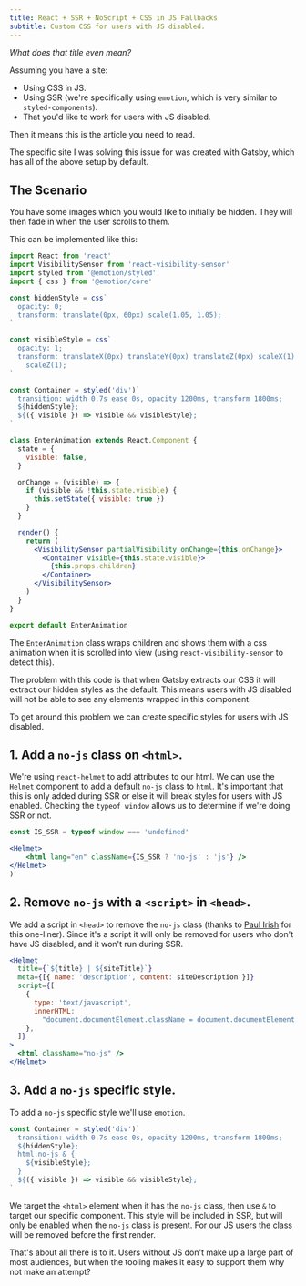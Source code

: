 ```yaml
---
title: React + SSR + NoScript + CSS in JS Fallbacks
subtitle: Custom CSS for users with JS disabled.
---
```


_What does that title even mean?_

Assuming you have a site:

- Using CSS in JS.
- Using SSR (we're specifically using `emotion`, which is very similar to `styled-components`).
- That you'd like to work for users with JS disabled.

Then it means this is the article you need to read.

The specific site I was solving this issue for was created with Gatsby,
which has all of the above setup by default.

## The Scenario

You have some images which you would like to initially be hidden.
They will then fade in when the user scrolls to them.

This can be implemented like this:

```jsx
import React from 'react'
import VisibilitySensor from 'react-visibility-sensor'
import styled from '@emotion/styled'
import { css } from '@emotion/core'

const hiddenStyle = css`
  opacity: 0;
  transform: translate(0px, 60px) scale(1.05, 1.05);
`

const visibleStyle = css`
  opacity: 1;
  transform: translateX(0px) translateY(0px) translateZ(0px) scaleX(1) scaleY(1)
    scaleZ(1);
`

const Container = styled('div')`
  transition: width 0.7s ease 0s, opacity 1200ms, transform 1800ms;
  ${hiddenStyle};
  ${({ visible }) => visible && visibleStyle};
`

class EnterAnimation extends React.Component {
  state = {
    visible: false,
  }

  onChange = (visible) => {
    if (visible && !this.state.visible) {
      this.setState({ visible: true })
    }
  }

  render() {
    return (
      <VisibilitySensor partialVisibility onChange={this.onChange}>
        <Container visible={this.state.visible}>
          {this.props.children}
        </Container>
      </VisibilitySensor>
    )
  }
}

export default EnterAnimation
```

The `EnterAnimation` class wraps children and shows them with a css animation when it is scrolled into view (using `react-visibility-sensor` to detect this).

The problem with this code is that when Gatsby extracts our CSS it will extract our hidden styles as the default.
This means users with JS disabled will not be able to see any elements wrapped in this component.

To get around this problem we can create specific styles for users with JS disabled.

## 1. Add a `no-js` class on `<html>`.

We're using `react-helmet` to add attributes to our html.
We can use the `Helmet` component to add a default `no-js` class to `html`.
It's important that this is only added during SSR or else it
will break styles for users with JS enabled.
Checking the `typeof window` allows us to determine if we're doing SSR or not.

```jsx
const IS_SSR = typeof window === 'undefined'

<Helmet>
    <html lang="en" className={IS_SSR ? 'no-js' : 'js'} />
</Helmet>
)
```

## 2. Remove `no-js` with a `<script>` in `<head>`.

We add a script in `<head>` to remove the `no-js` class (thanks to [Paul Irish](https://www.paulirish.com/2009/avoiding-the-fouc-v3/) for this one-liner).
Since it's a script it will only be removed for users who don't have JS disabled, and it won't run during SSR.

```jsx
<Helmet
  title={`${title} | ${siteTitle}`}
  meta={[{ name: 'description', content: siteDescription }]}
  script={[
    {
      type: 'text/javascript',
      innerHTML:
        "document.documentElement.className = document.documentElement.className.replace(/\\bno-js\\b/,'js');",
    },
  ]}
>
  <html className="no-js" />
</Helmet>
```

## 3. Add a `no-js` specific style.

To add a `no-js` specific style we'll use `emotion`.

```jsx
const Container = styled('div')`
  transition: width 0.7s ease 0s, opacity 1200ms, transform 1800ms;
  ${hiddenStyle};
  html.no-js & {
    ${visibleStyle};
  }
  ${({ visible }) => visible && visibleStyle};
`
```

We target the `<html>` element when it has the `no-js` class, then use `&` to target our specific component.
This style will be included in SSR, but will only be enabled when the `no-js` class is present.
For our JS users the class will be removed before the first render.

That's about all there is to it.
Users without JS don't make up a large part of most audiences, but when the tooling makes it easy to support them why not make an attempt?
